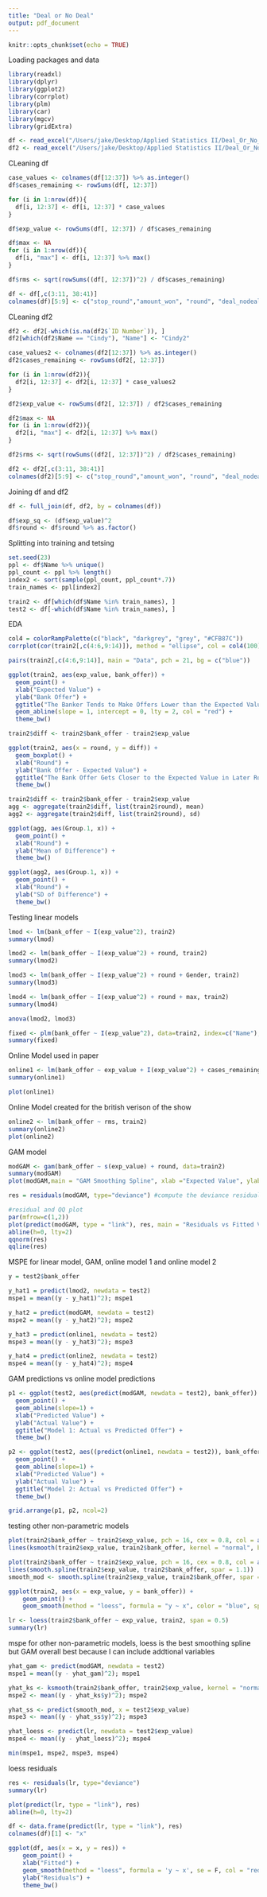 ```yaml
---
title: "Deal or No Deal"
output: pdf_document
---
```


```r
knitr::opts_chunk$set(echo = TRUE)
```

Loading packages and data

```r
library(readxl)
library(dplyr)
library(ggplot2)
library(corrplot)
library(plm)
library(car)
library(mgcv)
library(gridExtra)

df <- read_excel("/Users/jake/Desktop/Applied Statistics II/Deal_Or_No_Deal.xls", sheet = "US")
df2 <- read_excel("/Users/jake/Desktop/Applied Statistics II/Deal_Or_No_Deal.xls", sheet = "USX")
```

CLeaning df

```r
case_values <- colnames(df[12:37]) %>% as.integer()
df$cases_remaining <- rowSums(df[, 12:37])

for (i in 1:nrow(df)){
  df[i, 12:37] <- df[i, 12:37] * case_values
}

df$exp_value <- rowSums(df[, 12:37]) / df$cases_remaining

df$max <- NA
for (i in 1:nrow(df)){
  df[i, "max"] <- df[i, 12:37] %>% max()
}

df$rms <- sqrt(rowSums((df[, 12:37])^2) / df$cases_remaining)

df <- df[,c(3:11, 38:41)]
colnames(df)[5:9] <- c("stop_round","amount_won", "round", "deal_nodeal", "bank_offer")
```

CLeaning df2

```r
df2 <- df2[-which(is.na(df2$`ID Number`)), ]
df2[which(df2$Name == "Cindy"), "Name"] <- "Cindy2"

case_values2 <- colnames(df2[12:37]) %>% as.integer()
df2$cases_remaining <- rowSums(df2[, 12:37])

for (i in 1:nrow(df2)){
  df2[i, 12:37] <- df2[i, 12:37] * case_values2
}

df2$exp_value <- rowSums(df2[, 12:37]) / df2$cases_remaining

df2$max <- NA
for (i in 1:nrow(df2)){
  df2[i, "max"] <- df2[i, 12:37] %>% max()
}

df2$rms <- sqrt(rowSums((df2[, 12:37])^2) / df2$cases_remaining)

df2 <- df2[,c(3:11, 38:41)]
colnames(df2)[5:9] <- c("stop_round","amount_won", "round", "deal_nodeal", "bank_offer")
```

Joining df and df2

```r
df <- full_join(df, df2, by = colnames(df))

df$exp_sq <- (df$exp_value)^2
df$round <- df$round %>% as.factor()
```

Splitting into training and tetsing

```r
set.seed(23)
ppl <- df$Name %>% unique()
ppl_count <- ppl %>% length()
index2 <- sort(sample(ppl_count, ppl_count*.7))
train_names <- ppl[index2]

train2 <- df[which(df$Name %in% train_names), ]
test2 <- df[-which(df$Name %in% train_names), ]
```

EDA

```r
col4 = colorRampPalette(c("black", "darkgrey", "grey", "#CFB87C"))
corrplot(cor(train2[,c(4:6,9:14)]), method = "ellipse", col = col4(100), addCoef.col = "black", tl.col = "black")

pairs(train2[,c(4:6,9:14)], main = "Data", pch = 21, bg = c("blue"))
```

```r
ggplot(train2, aes(exp_value, bank_offer)) + 
  geom_point() + 
  xlab("Expected Value") +
  ylab("Bank Offer") +
  ggtitle("The Banker Tends to Make Offers Lower than the Expected Value") +
  geom_abline(slope = 1, intercept = 0, lty = 2, col = "red") +
  theme_bw()
```

```r
train2$diff <- train2$bank_offer - train2$exp_value

ggplot(train2, aes(x = round, y = diff)) +
  geom_boxplot() +
  xlab("Round") +
  ylab("Bank Offer - Expected Value") +
  ggtitle("The Bank Offer Gets Closer to the Expected Value in Later Rounds") +
  theme_bw()
```

```r
train2$diff <- train2$bank_offer - train2$exp_value
agg <- aggregate(train2$diff, list(train2$round), mean)
agg2 <- aggregate(train2$diff, list(train2$round), sd)

ggplot(agg, aes(Group.1, x)) + 
  geom_point() +
  xlab("Round") +
  ylab("Mean of Difference") +
  theme_bw()

ggplot(agg2, aes(Group.1, x)) + 
  geom_point() +
  xlab("Round") +
  ylab("SD of Difference") +
  theme_bw()
```

Testing linear models

```r
lmod <- lm(bank_offer ~ I(exp_value^2), train2)
summary(lmod)

lmod2 <- lm(bank_offer ~ I(exp_value^2) + round, train2)
summary(lmod2)

lmod3 <- lm(bank_offer ~ I(exp_value^2) + round + Gender, train2)
summary(lmod3)

lmod4 <- lm(bank_offer ~ I(exp_value^2) + round + max, train2)
summary(lmod4)

anova(lmod2, lmod3)

fixed <- plm(bank_offer ~ I(exp_value^2), data=train2, index=c("Name"), model="within")
summary(fixed)
```

Online Model used in paper

```r
online1 <- lm(bank_offer ~ exp_value + I(exp_value^2) + cases_remaining + I(cases_remaining^2) + max, train2)
summary(online1)

plot(online1)
```

Online Model created for the british verison of the show

```r
online2 <- lm(bank_offer ~ rms, train2)
summary(online2)
plot(online2)
```

GAM model

```r
modGAM <- gam(bank_offer ~ s(exp_value) + round, data=train2)
summary(modGAM)
plot(modGAM,main = "GAM Smoothing Spline", xlab ="Expected Value", ylab = "Banker's Offer")

res = residuals(modGAM, type="deviance") #compute the deviance residuals

#residual and QQ plot
par(mfrow=c(1,2))
plot(predict(modGAM, type = "link"), res, main = "Residuals vs Fitted Values", xlab ="Fitted Values", ylab = "Residuals")
abline(h=0, lty=2)
qqnorm(res)
qqline(res)
```

MSPE for linear model, GAM, online model 1 and online model 2

```r
y = test2$bank_offer

y_hat1 = predict(lmod2, newdata = test2)
mspe1 = mean((y - y_hat1)^2); mspe1

y_hat2 = predict(modGAM, newdata = test2)
mspe2 = mean((y - y_hat2)^2); mspe2

y_hat3 = predict(online1, newdata = test2)
mspe3 = mean((y - y_hat3)^2); mspe3

y_hat4 = predict(online2, newdata = test2)
mspe4 = mean((y - y_hat4)^2); mspe4
```

GAM predictions vs online model predictions

```r
p1 <- ggplot(test2, aes(predict(modGAM, newdata = test2), bank_offer)) + 
  geom_point() + 
  geom_abline(slope=1) +
  xlab("Predicted Value") +
  ylab("Actual Value") +
  ggtitle("Model 1: Actual vs Predicted Offer") +
  theme_bw()

p2 <- ggplot(test2, aes((predict(online1, newdata = test2)), bank_offer)) + 
  geom_point() + 
  geom_abline(slope=1) +
  xlab("Predicted Value") +
  ylab("Actual Value") +
  ggtitle("Model 2: Actual vs Predicted Offer") +
  theme_bw()

grid.arrange(p1, p2, ncol=2)
```

testing other non-parametric models

```r
plot(train2$bank_offer ~ train2$exp_value, pch = 16, cex = 0.8, col = alpha("darkgrey", 0.9))
lines(ksmooth(train2$exp_value, train2$bank_offer, kernel = "normal", bandwidth =  65000))

plot(train2$bank_offer ~ train2$exp_value, pch = 16, cex = 0.8, col = alpha("darkgrey", 0.9))
lines(smooth.spline(train2$exp_value, train2$bank_offer, spar = 1.1))
smooth_mod <- smooth.spline(train2$exp_value, train2$bank_offer, spar = 1.1)

ggplot(train2, aes(x = exp_value, y = bank_offer)) + 
    geom_point() +
    geom_smooth(method = "loess", formula = "y ~ x", color = "blue", span = .5)

lr <- loess(train2$bank_offer ~ exp_value, train2, span = 0.5)
summary(lr)
```

mspe for other non-parametric models, loess is the best smoothing spline but GAM overall best because I can include addtional variables

```r
yhat_gam <- predict(modGAM, newdata = test2)
mspe1 = mean((y - yhat_gam)^2); mspe1

yhat_ks <- ksmooth(train2$bank_offer, train2$exp_value, kernel = "normal", 65000, x.points = test2$exp_value)
mspe2 <- mean((y - yhat_ks$y)^2); mspe2

yhat_ss <- predict(smooth_mod, x = test2$exp_value)
mspe3 <- mean((y - yhat_ss$y)^2); mspe3

yhat_loess <- predict(lr, newdata = test2$exp_value)
mspe4 <- mean((y - yhat_loess)^2); mspe4

min(mspe1, mspe2, mspe3, mspe4)
```

loess residuals

```r
res <- residuals(lr, type="deviance")
summary(lr)

plot(predict(lr, type = "link"), res)
abline(h=0, lty=2)

df <- data.frame(predict(lr, type = "link"), res)
colnames(df)[1] <- "x"

ggplot(df, aes(x = x, y = res)) + 
    geom_point() + 
    xlab("Fitted") +
    geom_smooth(method = "loess", formula = 'y ~ x', se = F, col = "red") +
    ylab("Residuals") +
    theme_bw()
```
